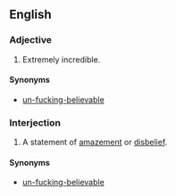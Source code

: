 ==English==

===Adjective===
{{en-adj|pos=[[in]][[-fucking-]][[credible]]|-}}
# {{context|vulgar|slang}} Extremely incredible.

====Synonyms====
* [[un-fucking-believable]]

===Interjection===
{{en-interj|pos=[[in-]][[-fucking-]][[credible]]}}
# {{context|vulgar|slang}} A statement of [[amazement]] or [[disbelief]].

====Synonyms====
* [[un-fucking-believable]]